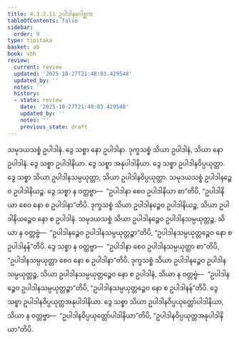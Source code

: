 ```yaml
---
title: 4.3.2.11 ဥပါဒါနဂေါစ္ဆက
tableOfContents: false
sidebar:
  order: 9
type: tipitaka
basket: ab
book: vbh
review:
  current: review
  updated: '2025-10-27T21:48:03.429548'
  updated_by: ''
  notes: ''
  history:
  - state: review
    date: '2025-10-27T21:48:03.429548'
    updated_by: ''
    notes: ''
    previous_state: draft
---
```



<ReviewStatus review={frontmatter.review} showDetails={true} />

<HypothesisAnnotation frontmatter={frontmatter} />

<DynamicBreadcrumb />

<Paragraph number="853" book="vbh">
သမုဒယသစ္စံ ဥပါဒါနံ. ဒွေ သစ္စာ နော ဥပါဒါနာ. ဒုက္ခသစ္စံ သိယာ ဥပါဒါနံ, သိယာ နော ဥပါဒါနံ. ဒွေ သစ္စာ ဥပါဒါနိယာ. ဒွေ သစ္စာ အနုပါဒါနိယာ. ဒွေ သစ္စာ ဥပါဒါနဝိပ္ပယုတ္တာ. ဒွေ သစ္စာ သိယာ ဥပါဒါနသမ္ပယုတ္တာ, သိယာ ဥပါဒါနဝိပ္ပယုတ္တာ. သမုဒယသစ္စံ ဥပါဒါနဉ္စေဝ ဥပါဒါနိယဉ္စ. ဒွေ သစ္စာ န ဝတ္တဗ္ဗာ—  “ဥပါဒါနာ စေဝ ဥပါဒါနိယာ စာ”တိပိ, “ဥပါဒါနိယာ စေဝ နော စ ဥပါဒါနာ”တိပိ. ဒုက္ခသစ္စံ သိယာ ဥပါဒါနဉ္စေဝ ဥပါဒါနိယဉ္စ, သိယာ ဥပါဒါနိယဉ္စေဝ နော စ ဥပါဒါနံ. သမုဒယသစ္စံ သိယာ ဥပါဒါနဉ္စေဝ ဥပါဒါနသမ္ပယုတ္တဉ္စ, သိယာ န ဝတ္တဗ္ဗံ—  “ဥပါဒါနဉ္စေဝ ဥပါဒါနသမ္ပယုတ္တဉ္စာ”တိပိ, “ဥပါဒါနသမ္ပယုတ္တဉ္စေဝ နော စ ဥပါဒါနန်”တိပိ. ဒွေ သစ္စာ န ဝတ္တဗ္ဗာ—  “ဥပါဒါနာ စေဝ ဥပါဒါနသမ္ပယုတ္တာ စာ”တိပိ, “ဥပါဒါနသမ္ပယုတ္တာ စေဝ နော စ ဥပါဒါနာ”တိပိ. ဒုက္ခသစ္စံ သိယာ ဥပါဒါနဉ္စေဝ ဥပါဒါနသမ္ပယုတ္တဉ္စ, သိယာ ဥပါဒါနသမ္ပယုတ္တဉ္စေဝ နော စ ဥပါဒါနံ, သိယာ န ဝတ္တဗ္ဗံ—  “ဥပါဒါနဉ္စေဝ ဥပါဒါနသမ္ပယုတ္တဉ္စာ”တိပိ, “ဥပါဒါနသမ္ပယုတ္တဉ္စေဝ နော စ ဥပါဒါနန်”တိပိ. ဒွေ သစ္စာ ဥပါဒါနဝိပ္ပယုတ္တအနုပါဒါနိယာ. ဒွေ သစ္စာ သိယာ ဥပါဒါနဝိပ္ပယုတ္တော်ပါဒါနိယာ, သိယာ န ဝတ္တဗ္ဗာ—  “ဥပါဒါနဝိပ္ပယုတ္တော်ပါဒါနိယာ”တိပိ, “ဥပါဒါနဝိပ္ပယုတ္တအနုပါဒါနိယာ”တိပိ.
</Paragraph>